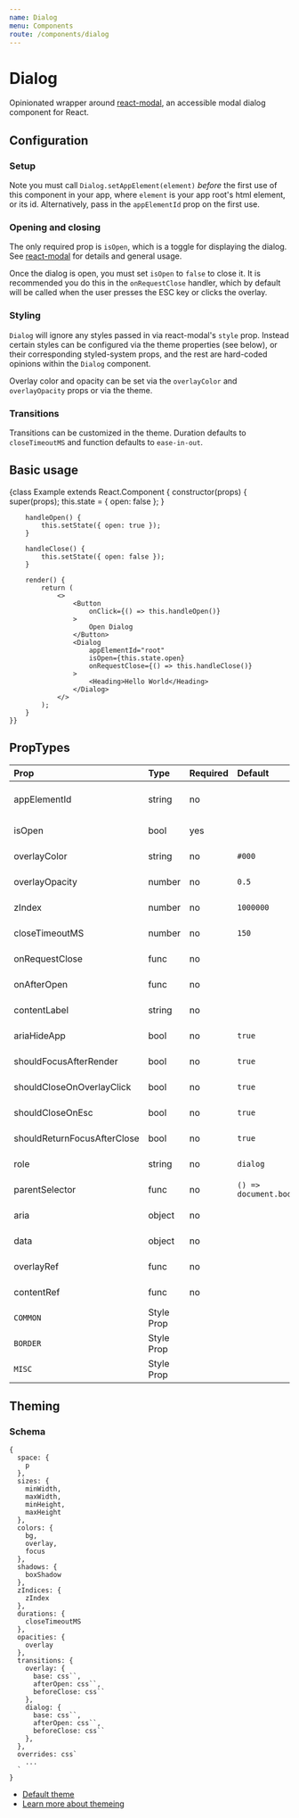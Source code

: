 ```yaml
---
name: Dialog
menu: Components
route: /components/dialog
---
```



# Dialog

Opinionated wrapper around [react-modal](http://reactcommunity.org/react-modal/),
an accessible modal dialog component for React.

## Configuration

### Setup
Note you must call `Dialog.setAppElement(element)` *before* the first use of this
component in your app, where `element` is your app root's html element, or its id.
Alternatively, pass in the `appElementId` prop on the first use.

### Opening and closing
The only required prop is `isOpen`, which is a toggle for displaying the dialog.
See [react-modal](http://reactcommunity.org/react-modal/) for details and general usage.

Once the dialog is open, you must set `isOpen` to `false` to close it. It is
recommended you do this in the `onRequestClose` handler, which by default will be
called when the user presses the ESC key or clicks the overlay.

### Styling

`Dialog` will ignore any styles passed in via react-modal's `style` prop. Instead
certain styles can be configured via the theme properties (see below), or their
corresponding styled-system props, and the rest are hard-coded opinions within
the `Dialog` component.

Overlay color and opacity can be set via the `overlayColor` and `overlayOpacity`
props or via the theme.

### Transitions
Transitions can be customized in the theme. Duration defaults to `closeTimeoutMS`
and function defaults to `ease-in-out`.

## Basic usage

<Playground>
    {class Example extends React.Component {
        constructor(props) {
            super(props);
            this.state = { open: false };
        }

        handleOpen() {
            this.setState({ open: true });
        }

        handleClose() {
            this.setState({ open: false });
        }

        render() {
            return (
                <>
                    <Button
                        onClick={() => this.handleOpen()}
                    >
                        Open Dialog
                    </Button>
                    <Dialog
                        appElementId="root"
                        isOpen={this.state.open}
                        onRequestClose={() => this.handleClose()}
                    >
                        <Heading>Hello World</Heading>
                    </Dialog>
                </>
            );
        }
    }}
</Playground>


## PropTypes
| Prop | Type | Required | Default | Description |
|:-----|:-----|:---------|:--------|:------------|
| appElementId | string | no | | id of app root element |
| isOpen | bool | yes | | via [react-modal](http://reactcommunity.org/react-modal/#usage) |
| overlayColor | string | no | `#000` | overlay color |
| overlayOpacity | number | no | `0.5` | overlay opacity |
| zIndex | number | no | `1000000` | overlay z-index |
| closeTimeoutMS | number | no | `150` | via [react-modal](http://reactcommunity.org/react-modal/#usage) |
| onRequestClose | func | no | | via [react-modal](http://reactcommunity.org/react-modal/#usage) |
| onAfterOpen | func | no | | via [react-modal](http://reactcommunity.org/react-modal/#usage) |
| contentLabel | string | no | | via [react-modal](http://reactcommunity.org/react-modal/#usage) |
| ariaHideApp | bool | no | `true` | via [react-modal](http://reactcommunity.org/react-modal/#usage) |
| shouldFocusAfterRender | bool | no | `true` | via [react-modal](http://reactcommunity.org/react-modal/#usage) |
| shouldCloseOnOverlayClick | bool | no | `true` | via [react-modal](http://reactcommunity.org/react-modal/#usage) |
| shouldCloseOnEsc | bool | no | `true` | via [react-modal](http://reactcommunity.org/react-modal/#usage) |
| shouldReturnFocusAfterClose | bool | no | `true` | via [react-modal](http://reactcommunity.org/react-modal/#usage) |
| role | string | no | `dialog` | via [react-modal](http://reactcommunity.org/react-modal/#usage) |
| parentSelector | func | no | `() => document.body` | via [react-modal](http://reactcommunity.org/react-modal/#usage) |
| aria | object | no | | via [react-modal](http://reactcommunity.org/react-modal/#usage) |
| data | object | no | | via [react-modal](http://reactcommunity.org/react-modal/#usage) |
| overlayRef | func | no | | via [react-modal](http://reactcommunity.org/react-modal/#usage) |
| contentRef | func | no | | via [react-modal](http://reactcommunity.org/react-modal/#usage) |
| `COMMON` | Style Prop |  |  | see [Style Props](/style-props) |
| `BORDER` | Style Prop |  |  | see [Style Props](/style-props) |
| `MISC` | Style Prop |  |  | see [Style Props](/style-props) |


## Theming

### Schema
```
{
  space: {
    p
  },
  sizes: {
    minWidth,
    maxWidth,
    minHeight,
    maxHeight
  },
  colors: {
    bg,
    overlay,
    focus
  },
  shadows: {
    boxShadow
  },
  zIndices: {
    zIndex
  },
  durations: {
    closeTimeoutMS
  },
  opacities: {
    overlay
  },
  transitions: {
    overlay: {
      base: css``,
      afterOpen: css``,
      beforeClose: css``
    },
    dialog: {
      base: css``,
      afterOpen: css``,
      beforeClose: css``
    },
  },
  overrides: css`
    ...
  `
}
```

- [Default theme](https://github.com/raster-foundry/blasterjs/tree/master/packages/core/theme/components/dialog)
- [Learn more about themeing](/blaster-theme)
